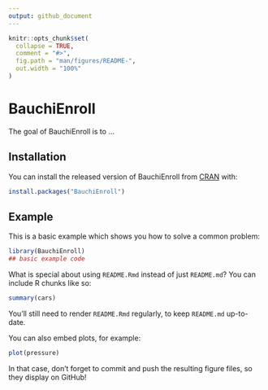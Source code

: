 ```yaml
---
output: github_document
---
```


<!-- README.md is generated from README.Rmd. Please edit that file -->

```r
knitr::opts_chunk$set(
  collapse = TRUE,
  comment = "#>",
  fig.path = "man/figures/README-",
  out.width = "100%"
)
```

# BauchiEnroll

<!-- badges: start -->
<!-- badges: end -->

The goal of BauchiEnroll is to ...

## Installation

You can install the released version of BauchiEnroll from [CRAN](https://CRAN.R-project.org) with:

``` r
install.packages("BauchiEnroll")
```

## Example

This is a basic example which shows you how to solve a common problem:

```r
library(BauchiEnroll)
## basic example code
```

What is special about using `README.Rmd` instead of just `README.md`? You can include R chunks like so:

```r
summary(cars)
```

You'll still need to render `README.Rmd` regularly, to keep `README.md` up-to-date.

You can also embed plots, for example:

```r
plot(pressure)
```

In that case, don't forget to commit and push the resulting figure files, so they display on GitHub!
